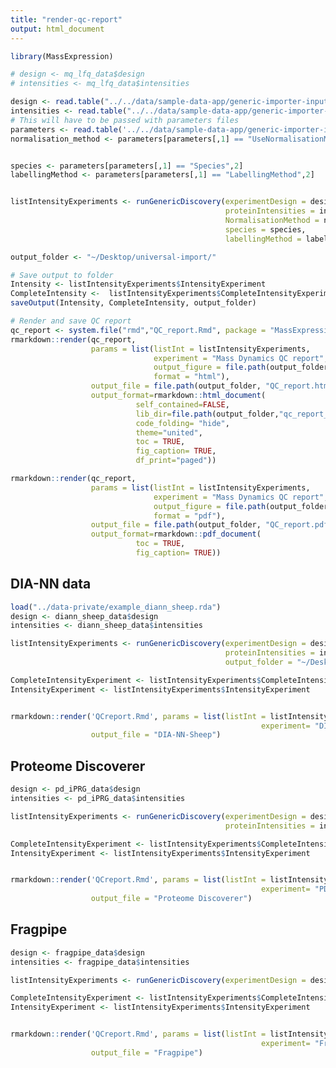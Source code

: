 ```yaml
---
title: "render-qc-report"
output: html_document
---
```


```r
library(MassExpression)

# design <- mq_lfq_data$design
# intensities <- mq_lfq_data$intensities

design <- read.table("../../data/sample-data-app/generic-importer-input/design.tsv",sep = "\t", header = TRUE)
intensities <- read.table("../../data/sample-data-app/generic-importer-input/intensities.tsv",sep = "\t", header = TRUE)
# This will have to be passed with parameters files
parameters <- read.table('../../data/sample-data-app/generic-importer-input/parameters.tsv', header=FALSE, sep='\t')
normalisation_method <- parameters[parameters[,1] == "UseNormalisationMethod",2]


species <- parameters[parameters[,1] == "Species",2]
labellingMethod <- parameters[parameters[,1] == "LabellingMethod",2]


listIntensityExperiments <- runGenericDiscovery(experimentDesign = design, 
                                                proteinIntensities = intensities, 
                                                NormalisationMethod = normalisation_method,
                                                species = species, 
                                                labellingMethod = labellingMethod)

output_folder <- "~/Desktop/universal-import/"

# Save output to folder
Intensity <- listIntensityExperiments$IntensityExperiment
CompleteIntensity <-  listIntensityExperiments$CompleteIntensityExperiment
saveOutput(Intensity, CompleteIntensity, output_folder)

# Render and save QC report 
qc_report <- system.file("rmd","QC_report.Rmd", package = "MassExpression")
rmarkdown::render(qc_report, 
                  params = list(listInt = listIntensityExperiments,
                                experiment = "Mass Dynamics QC report",
                                output_figure = file.path(output_folder, "figures/"),
                                format = "html"),
                  output_file = file.path(output_folder, "QC_report.html"),
                  output_format=rmarkdown::html_document(
                            self_contained=FALSE,
                            lib_dir=file.path(output_folder,"qc_report_files"),
                            code_folding= "hide",
                            theme="united",
                            toc = TRUE,
                            fig_caption= TRUE,
                            df_print="paged"))

rmarkdown::render(qc_report, 
                  params = list(listInt = listIntensityExperiments,
                                experiment = "Mass Dynamics QC report",
                                output_figure = file.path(output_folder, "figure_pdf/"),
                                format = "pdf"),
                  output_file = file.path(output_folder, "QC_report.pdf"),
                  output_format=rmarkdown::pdf_document(
                            toc = TRUE,
                            fig_caption= TRUE))
```








## DIA-NN data

```r
load("../data-private/example_diann_sheep.rda")
design <- diann_sheep_data$design
intensities <- diann_sheep_data$intensities

listIntensityExperiments <- runGenericDiscovery(experimentDesign = design, 
                                                proteinIntensities = intensities, 
                                                output_folder = "~/Desktop/test")

CompleteIntensityExperiment <- listIntensityExperiments$CompleteIntensityExperiment
IntensityExperiment <- listIntensityExperiments$IntensityExperiment


rmarkdown::render('QCreport.Rmd', params = list(listInt = listIntensityExperiments, 
                                                        experiment= "DIA-NN Sheep Plasma"),
                  output_file = "DIA-NN-Sheep")
```


## Proteome Discoverer

```r
design <- pd_iPRG_data$design
intensities <- pd_iPRG_data$intensities

listIntensityExperiments <- runGenericDiscovery(experimentDesign = design,
                                                proteinIntensities = intensities)

CompleteIntensityExperiment <- listIntensityExperiments$CompleteIntensityExperiment
IntensityExperiment <- listIntensityExperiments$IntensityExperiment


rmarkdown::render('QCreport.Rmd', params = list(listInt = listIntensityExperiments, 
                                                        experiment= "PD LFQ"),
                  output_file = "Proteome Discoverer")
```


## Fragpipe

```r
design <- fragpipe_data$design
intensities <- fragpipe_data$intensities

listIntensityExperiments <- runGenericDiscovery(experimentDesign = design, proteinIntensities = intensities)

CompleteIntensityExperiment <- listIntensityExperiments$CompleteIntensityExperiment
IntensityExperiment <- listIntensityExperiments$IntensityExperiment


rmarkdown::render('QCreport.Rmd', params = list(listInt = listIntensityExperiments, 
                                                        experiment= "Fragpipe LFQ"),
                  output_file = "Fragpipe")
```
